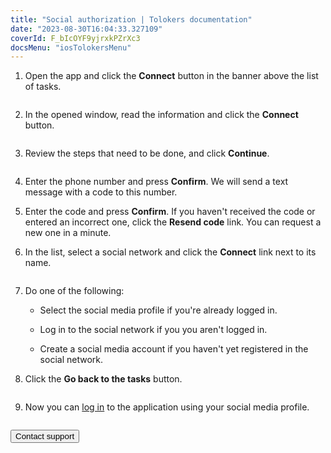 ```yaml
---
title: "Social authorization | Tolokers documentation"
date: "2023-08-30T16:04:33.327109"
coverId: F_bIcOYF9yjrxkPZrXc3
docsMenu: "iosTolokersMenu"
---
```



<NewAuthorizationContent/>

1. Open the app and click the **Connect** button in the banner above the list of tasks.

    <Cut title="How it looks like — banner">

    <Image width="400px" withBackground imageId="2db3e7e2c9d8add1976923257f3a340b" alt="" />

    </Cut>

2. In the opened window, read the information and click the **Connect** button.

    <Cut title="How it looks like — info">

    <Image width="400px" withBackground imageId="c7da4d5363d2614fee741c40ce6de92f" alt="" />

    </Cut>

3. Review the steps that need to be done, and click **Continue**.

    <Cut title="How it looks like — necessary steps">

    <Image width="400px" withBackground imageId="d13b4461a6e30dfb3337d274b90d8a10" alt="" />

    </Cut>

4. Enter the phone number and press **Confirm**. We will send a text message with a code to this number.

5. Enter the code and press **Confirm**. If you haven't received the code or entered an incorrect one, click the **Resend code** link. You can request a new one in a minute.

6. In the list, select a social network and click the **Connect** link next to its name.

    <Cut title="How it looks like — choosing a social network">

    <Image width="400px" withBackground imageId="c97122c0dd7a38709db139d697546942" alt="" />

    </Cut>

7. Do one of the following:

    - Select the social media profile if you're already logged in.

    - Log in to the social network if you you aren't logged in.

    - Create a social media account if you haven't yet registered in the social network.

8. Click the **Go back to the tasks** button.

    <Cut title="How it looks like — successful migration">

    <Image width="400px" withBackground imageId="8e4c3ec62cf8da519dbe1fb684422f5a" alt="" />

    </Cut>

9. Now you can [log in](../auth#authorization) to the application using your social media profile.

    <Cut title="How it looks like — linked accounts">

    <Image width="700px" withBackground imageId="5f860b2d5bfa9a466368937b161a2650" alt="" />

    </Cut>

<Button view="defaultInverse" size="l" type="link" url="../troubleshooting/support?form-source=new-authorization">Contact support</Button>